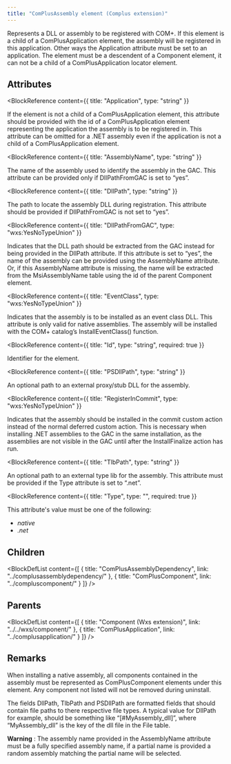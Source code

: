 ```yaml
---
title: "ComPlusAssembly element (Complus extension)"
---
```



Represents a DLL or assembly to be registered with COM+. If
 this element is a child of a ComPlusApplication element, the assembly will be
 registered in this application. Other ways the Application attribute must be
 set to an application. The element must be a descendent of a Component element,
 it can not be a child of a ComPlusApplication locator element.


## Attributes

<BlockWrapper>

  <BlockReference
    content={{
      title: "Application",
      type: "string"
    }}
  >
  If the element is not a child of a ComPlusApplication
   element, this attribute should be provided with the id of a ComPlusApplication
   element representing the application the assembly is to be registered in.
   This attribute can be omitted for a .NET assembly even if the application is
   not a child of a ComPlusApplication element.
  </BlockReference>

  <BlockReference
    content={{
      title: "AssemblyName",
      type: "string"
    }}
  >
  The name of the assembly used to identify the assembly in
   the GAC. This attribute can be provided only if DllPathFromGAC is set to
   “yes”.
  </BlockReference>

  <BlockReference
    content={{
      title: "DllPath",
      type: "string"
    }}
  >
  The path to locate the assembly DLL during registration.
   This attribute should be provided if DllPathFromGAC is not set to “yes”.
  </BlockReference>

  <BlockReference
    content={{
      title: "DllPathFromGAC",
      type: "wxs:YesNoTypeUnion"
    }}
  >
  Indicates that the DLL path should be extracted from the
   GAC instead for being provided in the DllPath attribute. If this attribute is
   set to “yes”, the name of the assembly can be provided using the AssemblyName
   attribute. Or, if this AssemblyName attribute is missing, the name will be
   extracted from the MsiAssemblyName table using the id of the parent Component
   element.
  </BlockReference>

  <BlockReference
    content={{
      title: "EventClass",
      type: "wxs:YesNoTypeUnion"
    }}
  >
  Indicates that the assembly is to be installed as an event
   class DLL. This attribute is only valid for native assemblies. The assembly
   will be installed with the COM+ catalog’s InstallEventClass() function.
  </BlockReference>

  <BlockReference
    content={{
      title: "Id",
      type: "string",
      required: true
    }}
  >
  Identifier for the element.
  </BlockReference>

  <BlockReference
    content={{
      title: "PSDllPath",
      type: "string"
    }}
  >
  An optional path to an external proxy/stub DLL for the assembly.
  </BlockReference>

  <BlockReference
    content={{
      title: "RegisterInCommit",
      type: "wxs:YesNoTypeUnion"
    }}
  >
  Indicates that the assembly should be installed in the
   commit custom action instead of the normal deferred custom action. This is
   necessary when installing .NET assemblies to the GAC in the same
   installation, as the assemblies are not visible in the GAC until after the
   InstallFinalize action has run.
  </BlockReference>

  <BlockReference
    content={{
      title: "TlbPath",
      type: "string"
    }}
  >
  An optional path to an external type lib for the assembly.
   This attribute must be provided if the Type attribute is set to “.net”.
  </BlockReference>

  <BlockReference
    content={{
      title: "Type",
      type: "",
      required: true
    }}
  >
   This attribute's value must be one of the following:
  - *native*
  - *.net*
  </BlockReference>

</BlockWrapper>

## Children

<BlockDefList content={[
    {
      title: "ComPlusAssemblyDependency",
      link: "../complusassemblydependency/"
    },
    {
      title: "ComPlusComponent",
      link: "../compluscomponent/"
    }
  ]}
/>

## Parents

<BlockDefList content={[
    {
      title: "Component (Wxs extension)",
      link: "../../wxs/component/"
    },
    {
      title: "ComPlusApplication",
      link: "../complusapplication/"
    }
  ]}
/>

## Remarks

When installing a native assembly, all components
 contained in the assembly must be represented as ComPlusComponent elements
 under this element. Any component not listed will not be removed during
 uninstall.

The fields DllPath, TlbPath and PSDllPath are formatted
 fields that should contain file paths to there respective file types. A typical
 value for DllPath for example, should be something like “[#MyAssembly_dll]”,
 where “MyAssembly_dll” is the key of the dll file in the File table.

 **Warning** : The assembly name provided in the AssemblyName
 attribute must be a fully specified assembly name, if a partial name is
 provided a random assembly matching the partial name will be selected.


